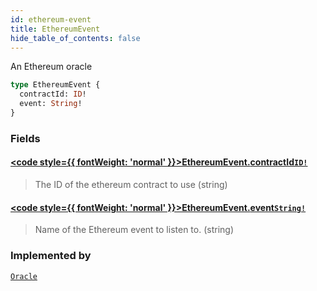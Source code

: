 ```yaml
---
id: ethereum-event
title: EthereumEvent
hide_table_of_contents: false
---
```








An Ethereum oracle

```graphql
type EthereumEvent {
  contractId: ID!
  event: String!
}
```


### Fields

#### [<code style={{ fontWeight: 'normal' }}>EthereumEvent.<b>contractId</b></code>](#)<Bullet />[`ID!`](/testnet/api/graphql/scalars/id) <Badge class="secondary" text="non-null"/> <Badge class="secondary" text="scalar"/>
> The ID of the ethereum contract to use (string)
> 

#### [<code style={{ fontWeight: 'normal' }}>EthereumEvent.<b>event</b></code>](#)<Bullet />[`String!`](/testnet/api/graphql/scalars/string) <Badge class="secondary" text="non-null"/> <Badge class="secondary" text="scalar"/>
> Name of the Ethereum event to listen to. (string)
> 



### Implemented by

[`Oracle`](/testnet/api/graphql/unions/oracle)  <Badge class="secondary" text="union"/>



